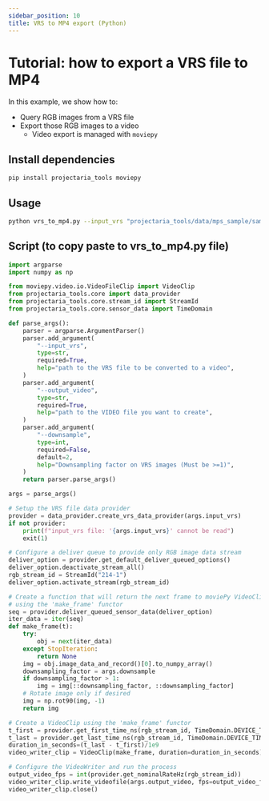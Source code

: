 ```yaml
---
sidebar_position: 10
title: VRS to MP4 export (Python)
---
```


# Tutorial: how to export a VRS file to MP4

In this example, we show how to:
* Query RGB images from a VRS file
* Export those RGB images to a video
   * Video export is managed with `moviepy`

## Install dependencies

```bash
pip install projectaria_tools moviepy
```

## Usage

```bash
python vrs_to_mp4.py --input_vrs "projectaria_tools/data/mps_sample/sample.vrs" --output_video "test.mp4"
```

## Script (to copy paste to vrs_to_mp4.py file)

```python
import argparse
import numpy as np

from moviepy.video.io.VideoFileClip import VideoClip
from projectaria_tools.core import data_provider
from projectaria_tools.core.stream_id import StreamId
from projectaria_tools.core.sensor_data import TimeDomain

def parse_args():
    parser = argparse.ArgumentParser()
    parser.add_argument(
        "--input_vrs",
        type=str,
        required=True,
        help="path to the VRS file to be converted to a video",
    )
    parser.add_argument(
        "--output_video",
        type=str,
        required=True,
        help="path to the VIDEO file you want to create",
    )
    parser.add_argument(
        "--downsample",
        type=int,
        required=False,
        default=2,
        help="Downsampling factor on VRS images (Must be >=1)",
    )
    return parser.parse_args()

args = parse_args()

# Setup the VRS file data provider
provider = data_provider.create_vrs_data_provider(args.input_vrs)
if not provider:
    print(f"input_vrs file: '{args.input_vrs}' cannot be read")
    exit(1)

# Configure a deliver queue to provide only RGB image data stream
deliver_option = provider.get_default_deliver_queued_options()
deliver_option.deactivate_stream_all()
rgb_stream_id = StreamId("214-1")
deliver_option.activate_stream(rgb_stream_id)

# Create a function that will return the next frame to moviePy VideoClip
# using the 'make_frame' functor
seq = provider.deliver_queued_sensor_data(deliver_option)
iter_data = iter(seq)
def make_frame(t):
    try:
        obj = next(iter_data)
    except StopIteration:
        return None
    img = obj.image_data_and_record()[0].to_numpy_array()
    downsampling_factor = args.downsample
    if downsampling_factor > 1:
        img = img[::downsampling_factor, ::downsampling_factor]
    # Rotate image only if desired
    img = np.rot90(img, -1)
    return img

# Create a VideoClip using the 'make_frame' functor
t_first = provider.get_first_time_ns(rgb_stream_id, TimeDomain.DEVICE_TIME)
t_last = provider.get_last_time_ns(rgb_stream_id, TimeDomain.DEVICE_TIME)
duration_in_seconds=(t_last - t_first)/1e9
video_writer_clip = VideoClip(make_frame, duration=duration_in_seconds)

# Configure the VideoWriter and run the process
output_video_fps = int(provider.get_nominalRateHz(rgb_stream_id))
video_writer_clip.write_videofile(args.output_video, fps=output_video_fps)
video_writer_clip.close()

```
